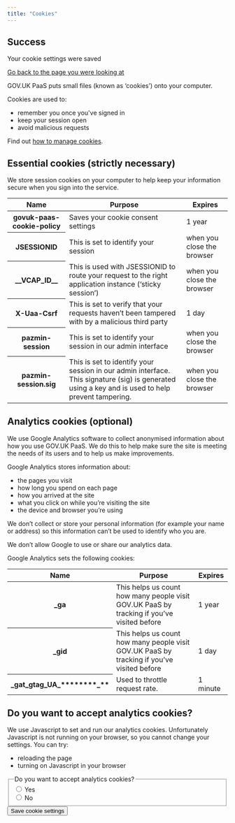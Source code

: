 ```yaml
---
title: "Cookies"
---
```


<div class="govuk-notification-banner govuk-notification-banner--success" data-cookie-confirmation="true" role="alert" aria-labelledby="govuk-notification-banner-title" data-module="govuk-notification-banner">
  <div class="govuk-notification-banner__header">
    <h2 class="govuk-notification-banner__title" id="govuk-notification-banner-title">
      Success
    </h2>
  </div>
  <div class="govuk-notification-banner__content">
    <p class="govuk-notification-banner__heading">
      Your cookie settings were saved
    </p>
    <p class="govuk-body">
      <a class="govuk_link previous-page govuk-!-margin-top-1" href="#">
      Go back to the page you were looking at
    </a>
    </p>
  </div>
</div>

GOV.UK PaaS puts small files (known as ‘cookies’) onto your computer.

Cookies are used to:

*   remember you once you've signed in
*   keep your session open
*   avoid malicious requests

Find out [how to manage cookies](https://ico.org.uk/for-the-public/online/cookies/).

## Essential cookies (strictly necessary)

We store session cookies on your computer to help keep your information secure when you sign into the service.

<table className="govuk-table">
  <thead className="govuk-table__head">
    <tr className="govuk-table__row">
      <th scope="col" className="govuk-table__header">Name</th>
      <th scope="col" className="govuk-table__header">Purpose</th>
      <th scope="col" className="govuk-table__header">Expires</th>
    </tr>
  </thead>
  <tbody className="govuk-table">
    <tr className="govuk-table__row">
      <th scope="row" className="govuk-table__header">govuk-paas-cookie-policy</th>
      <td className="govuk-table__cell">Saves your cookie consent settings</td>
      <td className="govuk-table__cell">1 year</td>
    </tr>
    <tr className="govuk-table__row">
      <th scope="row" className="govuk-table__header">JSESSIONID</th>
      <td className="govuk-table__cell">This is set to identify your session</td>
      <td className="govuk-table__cell">when you close the browser</td>
    </tr>
    <tr className="govuk-table__row">
      <th scope="row" className="govuk-table__header">__VCAP_ID__</th>
      <td className="govuk-table__cell">This is used with JSESSIONID to route your request to the right application instance (‘sticky session’)</td>
      <td className="govuk-table__cell">when you close the browser</td>
    </tr>
    <tr className="govuk-table__row">
      <th scope="row" className="govuk-table__header">X-Uaa-Csrf</th>
      <td className="govuk-table__cell">This is set to verify that your requests haven’t been tampered with by a malicious third party</td>
      <td className="govuk-table__cell">1 day</td>
    </tr>
    <tr className="govuk-table__row">
      <th scope="row" className="govuk-table__header">pazmin-session</th>
      <td className="govuk-table__cell">This is set to identify your session in our admin interface</td>
      <td className="govuk-table__cell">when you close the browser</td>
    </tr>
    <tr className="govuk-table__row">
      <th scope="row" className="govuk-table__header">pazmin-session.sig</th>
      <td className="govuk-table__cell">This is set to identify your session in our admin interface. This signature (sig) is generated using a key and is used to help prevent tampering.</td>
      <td className="govuk-table__cell">when you close the browser</td>
    </tr>
  </tbody>
</table>

## Analytics cookies (optional)

We use Google Analytics software to collect anonymised information about how you use GOV.UK PaaS. We do this to help make sure the site is meeting the needs of its users and to help us make improvements.

Google Analytics stores information about:

- the pages you visit
- how long you spend on each page
- how you arrived at the site
- what you click on while you’re visiting the site
- the device and browser you’re using

We don’t collect or store your personal information (for example your name or address) so this information can’t be used to identify who you are.

We don’t allow Google to use or share our analytics data.

Google Analytics sets the following cookies:

<table className="govuk-table">
  <thead className="govuk-table__head">
    <tr className="govuk-table__row">
      <th scope="col" className="govuk-table__header">Name</th>
      <th scope="col" className="govuk-table__header">Purpose</th>
      <th scope="col" className="govuk-table__header">Expires</th>
    </tr>
  </thead>
  <tbody className="govuk-table">
    <tr className="govuk-table__row">
      <th scope="row" className="govuk-table__header">_ga</th>	
      <td className="govuk-table__cell">This helps us count how many people visit GOV.UK PaaS by tracking if you’ve visited before</td>	
      <td className="govuk-table__cell">1 year</td>	
    </tr>	
    <tr>	
      <th scope="row" className="govuk-table__header">_gid</th>	
      <td className="govuk-table__cell">This helps us count how many people visit GOV.UK PaaS by tracking if you’ve visited before</td>	
      <td className="govuk-table__cell">1 day</td>	
    </tr>
    <tr>	
      <th scope="row" className="govuk-table__header">_gat_gtag_UA_********_**</th>	
      <td className="govuk-table__cell">Used to throttle request rate. </td>	
      <td className="govuk-table__cell">1 minute</td>	
    </tr>
  </tbody>	
</table>

<div className="cookie-settings__no-js">
  <h2 className="govuk-heading-s govuk-!-margin-top-6">Do you want to accept analytics cookies?</h2>
  <p className="govuk-body">We use Javascript to set and run our analytics cookies. Unfortunately Javascript is not running on your browser, so you cannot change your settings. You can try:</p>
  <ul className="govuk-list govuk-list--bullet">
    <li>reloading the page</li>
    <li>turning on Javascript in your browser</li>
  </ul>
</div>

<div className="cookie-settings__form-wrapper">
  <form data-module="cookie-settings">
    <div className="govuk-form-group govuk-!-margin-top-6">
      <fieldset className="govuk-fieldset">
        <legend className="govuk-fieldset__legend govuk-fieldset__legend--s">
          Do you want to accept analytics cookies?
        </legend>
        <div className="govuk-radios govuk-radios--inline">
          <div className="govuk-radios__item">
            <input className="govuk-radios__input" id="cookies-analytics-yes" name="cookies-analytics" type="radio" value="on" />
            <label className="govuk-label govuk-radios__label" htmlFor="cookies-analytics-yes">
              Yes
            </label>
          </div>
          <div className="govuk-radios__item">
            <input className="govuk-radios__input" id="cookies-analytics-no" name="cookies-analytics" type="radio" value="off" />
            <label className="govuk-label govuk-radios__label" htmlFor="cookies-analytics-no">
              No
            </label>
          </div>
        </div>
      </fieldset>
    </div>
    <button className="govuk-button" type="submit">Save cookie settings</button>
  </form>
</div>